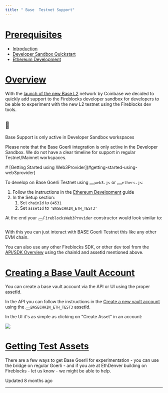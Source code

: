 ```yaml
---
title: " Base  Testnet Support"
---
```


# [Prerequisites](#prerequisites)

*   [Introduction](/docs/introduction)
*   [Developer Sandbox Quickstart](/docs/sandbox-quickstart)
*   [Ethereum Development](/docs/ethereum-development)

# [Overview](#overview)

With the [launch of the new Base L2](https://base.mirror.xyz/jjQnUq_UNTQOk7psnGBFOsShi7FlrRp8xevQUipG_Gk) network by Coinbase we decided to quickly add support to the Fireblocks developer sandbox for developers to be able to experiment with the new L2 testnet using the Fireblocks dev tools.

<Info>

## 📘

Base Support is only active in Developer Sandbox workspaces

Please note that the Base Goerli integration is only active in the Developer Sandbox. We do not have a clear timeline for support in regular Testnet/Mainnet workspaces.

</Info>
# [Getting Started using Web3Provider](#getting-started-using-web3provider)

To develop on Base Goerli Testnet using <button aria-label="Copy Code" class="rdmd-code-copy fa"></button><code class="rdmd-code lang- theme-light" data-lang="" name="" tabindex="0">web3.js</code> or <button aria-label="Copy Code" class="rdmd-code-copy fa"></button><code class="rdmd-code lang- theme-light" data-lang="" name="" tabindex="0">ethers.js</code>:

1.  Follow the instructions in the [Ethereum Development](/docs/ethereum-development) guide
2.  In the Setup section:
    1.  Set `chainId` to `84531`
    2.  Set `assetId` to `'BASECHAIN_ETH_TEST3'`

At the end your <button aria-label="Copy Code" class="rdmd-code-copy fa"></button><code class="rdmd-code lang- theme-light" data-lang="" name="" tabindex="0">FireblocksWeb3Provider</code> constructor would look similar to:

```

```

With this you can just interact with BASE Goerli Testnet this like any other EVM chain.

You can also use any other Fireblocks SDK, or other dev tool from the [API/SDK Overview](/docs/api-sdk-overview) using the chainId and assetId mentioned above.

# [Creating a Base Vault Account](#creating-a-base-vault-account)

You can create a base vault account via the API or UI using the proper assetId.

In the API you can follow the instructions in the <a target="_self" href="/reference/post_vault-accounts">Create a new vault account</a> using the <button aria-label="Copy Code" class="rdmd-code-copy fa"></button><code class="rdmd-code lang- theme-light" data-lang="" name="" tabindex="0">BASECHAIN_ETH_TEST3</code> assetId.

In the UI it's as simple as clicking on "Create Asset" in an account:

![](https://files.readme.io/a08aed0-image.png)

# [Getting Test Assets](#getting-test-assets)

There are a few ways to get Base Goerli for experimentation - you can use the bridge on regular Goerli - and if you are at EthDenver building on Fireblocks - let us know - we might be able to help.

Updated 8 months ago

* * *